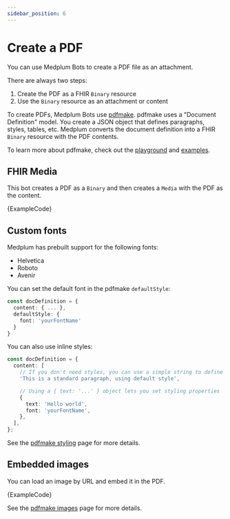 ```yaml
---
sidebar_position: 6
---
```



# Create a PDF

You can use Medplum Bots to create a PDF file as an attachment.

There are always two steps:

1. Create the PDF as a FHIR `Binary` resource
2. Use the `Binary` resource as an attachment or content

To create PDFs, Medplum Bots use [pdfmake](https://pdfmake.github.io/docs/0.1/). pdfmake uses a "Document Definition" model. You create a JSON object that defines paragraphs, styles, tables, etc. Medplum converts the document definition into a FHIR `Binary` resource with the PDF contents.

To learn more about pdfmake, check out the [playground](http://bpampuch.github.io/pdfmake/playground.html) and [examples](https://github.com/bpampuch/pdfmake/tree/master/examples).

## FHIR Media

This bot creates a PDF as a `Binary` and then creates a `Media` with the PDF as the content.

<MedplumCodeBlock language="ts" selectBlocks="pdfBot">
  {ExampleCode}
</MedplumCodeBlock>

## Custom fonts

Medplum has prebuilt support for the following fonts:

- Helvetica
- Roboto
- Avenir

You can set the default font in the pdfmake `defaultStyle`:

```ts
const docDefinition = {
  content: { ... },
  defaultStyle: {
    font: 'yourFontName'
  }
}
```

You can also use inline styles:

```ts
const docDefinition = {
  content: [
    // If you don't need styles, you can use a simple string to define a paragraph
    'This is a standard paragraph, using default style',

    // Using a { text: '...' } object lets you set styling properties
    {
      text: 'Hello world',
      font: 'yourFontName',
    },
  ],
};
```

See the [pdfmake styling](https://pdfmake.github.io/docs/0.1/document-definition-object/styling/) page for more details.

## Embedded images

You can load an image by URL and embed it in the PDF.

<MedplumCodeBlock language="ts" selectBlocks="coreImports,embeddedImages">
  {ExampleCode}
</MedplumCodeBlock>

See the [pdfmake images](https://pdfmake.github.io/docs/0.1/document-definition-object/images/) page for more details.

